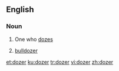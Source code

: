 ==English==

===Noun===
{{en-noun}}

# One who [[doze]]s
# {{label|en|informal}} [[bulldozer]]

[[et:dozer]]
[[ku:dozer]]
[[tr:dozer]]
[[vi:dozer]]
[[zh:dozer]]